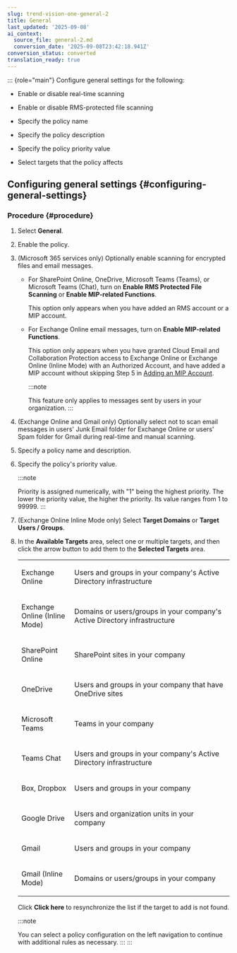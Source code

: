 ```yaml
---
slug: trend-vision-one-general-2
title: General
last_updated: '2025-09-08'
ai_context:
  source_file: general-2.md
  conversion_date: '2025-09-08T23:42:18.941Z'
conversion_status: converted
translation_ready: true
---
```


::: {role="main"}
Configure general settings for the following:

- Enable or disable real-time scanning

- Enable or disable RMS-protected file scanning

- Specify the policy name

- Specify the policy description

- Specify the policy priority value

- Select targets that the policy affects

## Configuring general settings {#configuring-general-settings}

### Procedure {#procedure}

1.  Select **General**.

2.  Enable the policy.

3.  (Microsoft 365 services only) Optionally enable scanning for encrypted files and email messages.

    - For SharePoint Online, OneDrive, Microsoft Teams (Teams), or Microsoft Teams (Chat), turn on **Enable RMS Protected File Scanning** or **Enable MIP-related Functions**.

      This option only appears when you have added an RMS account or a MIP account.

    - For Exchange Online email messages, turn on **Enable MIP-related Functions**.

      This option only appears when you have granted Cloud Email and Collaboration Protection access to Exchange Online or Exchange Online (Inline Mode) with an Authorized Account, and have added a MIP account without skipping Step 5 in [Adding an MIP Account](adding-mip-account.mdx).

      :::note

      This feature only applies to messages sent by users in your organization.
      :::

4.  (Exchange Online and Gmail only) Optionally select not to scan email messages in users' Junk Email folder for Exchange Online or users' Spam folder for Gmail during real-time and manual scanning.

5.  Specify a policy name and description.

6.  Specify the policy's priority value.

    :::note

    Priority is assigned numerically, with "1" being the highest priority. The lower the priority value, the higher the priority. Its value ranges from 1 to 99999.
    :::

7.  (Exchange Online Inline Mode only) Select **Target Domains** or **Target Users / Groups**.

8.  In the **Available Targets** area, select one or multiple targets, and then click the arrow button to add them to the **Selected Targets** area.

    <table>
    <colgroup>
    <col style="width: 25%" />
    <col style="width: 75%" />
    </colgroup>
    <tbody>
    <tr>
    <td><p>Exchange Online</p></td>
    <td><p>Users and groups in your company's Active Directory infrastructure</p></td>
    </tr>
    <tr>
    <td><p>Exchange Online (Inline Mode)</p></td>
    <td><p>Domains or users/groups in your company's Active Directory infrastructure</p></td>
    </tr>
    <tr>
    <td><p>SharePoint Online</p></td>
    <td><p>SharePoint sites in your company</p></td>
    </tr>
    <tr>
    <td><p>OneDrive</p></td>
    <td><p>Users and groups in your company that have OneDrive sites</p></td>
    </tr>
    <tr>
    <td><p>Microsoft Teams</p></td>
    <td><p>Teams in your company</p></td>
    </tr>
    <tr>
    <td><p>Teams Chat</p></td>
    <td><p>Users and groups in your company's Active Directory infrastructure</p></td>
    </tr>
    <tr>
    <td><p>Box, Dropbox</p></td>
    <td><p>Users and groups in your company</p></td>
    </tr>
    <tr>
    <td><p>Google Drive</p></td>
    <td><p>Users and organization units in your company</p></td>
    </tr>
    <tr>
    <td><p>Gmail</p></td>
    <td><p>Users and groups in your company</p></td>
    </tr>
    <tr>
    <td><p>Gmail (Inline Mode)</p></td>
    <td><p>Domains or users/groups in your company</p></td>
    </tr>
    </tbody>
    </table>

    Click **Click here** to resynchronize the list if the target to add is not found.

    :::note

    You can select a policy configuration on the left navigation to continue with additional rules as necessary.
    :::
:::
